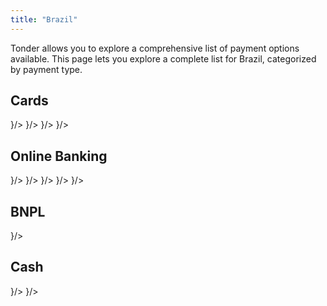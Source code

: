 ```yaml
---
title: "Brazil"
---
```


Tonder allows you to explore a comprehensive list of payment options available. This page lets you explore a complete list for Brazil, categorized by payment type. 

## Cards

<CardGroup cols={4}>
  <Card title="Visa" icon={
    <svg xmlns="http://www.w3.org/2000/svg" width="48" height="32" fill="none"><path d="M0 4a4 4 0 0 1 4-4h40a4 4 0 0 1 4 4v24a4 4 0 0 1-4 4H4a4 4 0 0 1-4-4V4z" fill="#1434CB"/><path d="m19.21 9.196-5.242 12.626h-3.43l-2.59-10.074c-.13-.59-.323-.85-.776-1.112C6.395 10.242 5.1 9.786 4 9.588l.065-.393h5.501c.712 0 1.36.458 1.489 1.309l1.36 7.327 3.365-8.57h3.43v-.066zm13.398 8.505c0-3.337-4.53-3.533-4.53-4.972 0-.458.453-.916 1.359-1.047.453-.065 1.747-.13 3.171.589l.583-2.682C32.414 9.327 31.443 9 30.149 9c-3.172 0-5.437 1.7-5.437 4.187 0 1.832 1.618 2.813 2.848 3.402 1.23.588 1.683.981 1.683 1.57 0 .85-.971 1.243-1.942 1.243-1.618 0-2.589-.458-3.301-.785l-.582 2.747c.776.328 2.135.655 3.56.655 3.365 0 5.566-1.701 5.63-4.318zm8.415 4.121H44L41.411 9.196h-2.783a1.43 1.43 0 0 0-1.36.916l-4.854 11.71h3.366l.647-1.897h4.143l.453 1.897zm-3.625-4.448 1.683-4.71.97 4.71h-2.653zM23.806 9.196l-2.654 12.626h-3.236L20.57 9.196h3.236z" fill="#fff"/><path fill-rule="evenodd" clip-rule="evenodd" d="M44 1H4a3 3 0 0 0-3 3v24a3 3 0 0 0 3 3h40a3 3 0 0 0 3-3V4a3 3 0 0 0-3-3zM4 0a4 4 0 0 0-4 4v24a4 4 0 0 0 4 4h40a4 4 0 0 0 4-4V4a4 4 0 0 0-4-4H4z" fill="#fff" fill-opacity=".1"/></svg>
  }/>
  <Card title="MasterCard" icon={
    <svg xmlns="http://www.w3.org/2000/svg" width="48" height="32" fill="none"><rect width="48" height="32" rx="4" fill="#000"/><path d="M0 4a4 4 0 0 1 4-4h40a4 4 0 0 1 4 4v24a4 4 0 0 1-4 4H4a4 4 0 0 1-4-4V4z" fill="#000"/><path d="M28.867 7.369h-9.735v17.41h9.735V7.37z" fill="#FF5F00"/><path d="M19.751 16.072a11.01 11.01 0 0 1 1.117-4.84A11.064 11.064 0 0 1 24 7.367a11.172 11.172 0 0 0-11.737-1.254 11.107 11.107 0 0 0-4.568 4.085 11.033 11.033 0 0 0 0 11.749 11.107 11.107 0 0 0 4.568 4.084A11.172 11.172 0 0 0 24 24.778a11.064 11.064 0 0 1-3.132-3.865 11.012 11.012 0 0 1-1.117-4.84z" fill="#EB001B"/><path fill-rule="evenodd" clip-rule="evenodd" d="M40.305 21.947a11.033 11.033 0 0 0 0-11.749 11.106 11.106 0 0 0-4.568-4.084A11.172 11.172 0 0 0 24 7.367a11.084 11.084 0 0 1 3.13 3.866 11.03 11.03 0 0 1 0 9.678A11.084 11.084 0 0 1 24 24.778a11.172 11.172 0 0 0 11.737 1.254 11.107 11.107 0 0 0 4.568-4.085zm.634.629v.356h-.079v-.356h-.144v-.073h.367v.073h-.144zm.714-.073v.43h-.08v-.326l-.121.28h-.083l-.121-.279v.324h-.08v-.43h.113l.13.296.13-.295h.112z" fill="#F79E1B"/><path fill-rule="evenodd" clip-rule="evenodd" d="M44 1H4a3 3 0 0 0-3 3v24a3 3 0 0 0 3 3h40a3 3 0 0 0 3-3V4a3 3 0 0 0-3-3zM4 0a4 4 0 0 0-4 4v24a4 4 0 0 0 4 4h40a4 4 0 0 0 4-4V4a4 4 0 0 0-4-4H4z" fill="#fff" fill-opacity=".1"/><rect x=".5" y=".5" width="47" height="31" rx="3.5" stroke="#000" stroke-opacity=".05"/></svg>
  }/>
  <Card title="Elo" icon={
    <svg xmlns="http://www.w3.org/2000/svg" width="48" height="32" fill="none"><path d="M0 4a4 4 0 0 1 4-4h40a4 4 0 0 1 4 4v24a4 4 0 0 1-4 4H4a4 4 0 0 1-4-4V4z" fill="#000"/><path d="M10.236 11.386a4.51 4.51 0 0 1 5.85 3.378l3.091-.63a7.666 7.666 0 0 0-9.941-5.74l1 2.992z" fill="#FC0"/><path d="m6.587 21.406 2.09-2.364a4.5 4.5 0 0 1-1.522-3.378c0-1.343.589-2.55 1.521-3.375l-2.09-2.364A7.648 7.648 0 0 0 4 15.665c0 2.285 1 4.337 2.587 5.741z" fill="#00A0DE"/><path d="M16.084 16.57a4.51 4.51 0 0 1-5.85 3.372l-1.001 2.994a7.67 7.67 0 0 0 2.433.393 7.667 7.667 0 0 0 7.51-6.126l-3.092-.634z" fill="#EC3413"/><path fill-rule="evenodd" clip-rule="evenodd" d="M33.268 10.039v8.954l1.392.565-.79 1.846-1.537-.64a1.742 1.742 0 0 1-.758-.636c-.17-.263-.297-.624-.297-1.11v-8.98h1.99zm-11.387 9.104a5.469 5.469 0 0 1-.322-.62 4.55 4.55 0 0 1-.1-3.442c.455-1.239 1.323-2.187 2.445-2.67 1.411-.607 2.971-.487 4.323.315.86.493 1.468 1.254 1.93 2.33.036.082.069.168.1.25l.061.16-8.438 3.677zm2.817-4.907c-1.002.43-1.518 1.37-1.412 2.473l4.244-1.827c-.73-.858-1.68-1.142-2.832-.646zm3.36 3.974-.001.003-.088-.06c-.254.411-.649.744-1.147.96-.949.413-1.828.307-2.46-.247l-.057.088-.002-.001-1.077 1.61c.268.186.555.343.856.47 1.19.493 2.406.47 3.605-.051.867-.376 1.547-.949 2.012-1.675l-1.64-1.097zm9.687-3.409a2.533 2.533 0 0 0-.87 1.911c-.001.761.333 1.443.864 1.91l-1.427 1.594a4.666 4.666 0 0 1-1.576-3.506 4.665 4.665 0 0 1 1.58-3.501l1.429 1.592zm1.668 4.453a2.57 2.57 0 0 1-.805-.13l-.682 2.027a4.68 4.68 0 0 0 6.072-3.493l-2.097-.428a2.54 2.54 0 0 1-2.488 2.024zm-1.478-6.979A4.68 4.68 0 0 1 44 15.785l-2.097.425a2.54 2.54 0 0 0-3.292-1.905l-.676-2.03z" fill="#fff"/><path fill-rule="evenodd" clip-rule="evenodd" d="M44 1H4a3 3 0 0 0-3 3v24a3 3 0 0 0 3 3h40a3 3 0 0 0 3-3V4a3 3 0 0 0-3-3zM4 0a4 4 0 0 0-4 4v24a4 4 0 0 0 4 4h40a4 4 0 0 0 4-4V4a4 4 0 0 0-4-4H4z" fill="#fff" fill-opacity=".1"/></svg>
  }/>
  <Card title="Hipercard" icon=""/>
  <Card title="American Express" icon={
    <svg xmlns="http://www.w3.org/2000/svg" width="48" height="32" fill="none"><rect width="48" height="32" rx="4" fill="#006FCF"/><path d="m23.012 15.294 4.376-9.882h3.459l4.341 9.811V5.412h4.235l2.189 6.106 2.259-6.106H48V4h-5.188l-1.2 3.282L40.412 4h-6.67v4.27L31.834 4h-5.47l-5.612 12.706h4.553V28h14.047l2.188-2.4L43.73 28H48v-1.412h-3.565l-2.823-3.176-2.93 3.176H26.788v-9.882h11.965l2.859 3.176 2.894-3.176L48 16.74v-1.447h-2.682V8.412l-2.506 6.882h-2.4L37.87 8.447v6.847h-5.683l-.847-1.976h-4.553l-.776 1.976h-3z" fill="#fff"/><path d="M35.188 24.294v2.294l4.659-4.94-4.659-4.942V19h-5.682v1.553h5.576v2.223h-5.576v1.518h5.682zM43.306 21.647 48 26.588v-2.047l-2.718-2.894L48 18.753V16.74l-4.694 4.906zM27.776 11.094l1.271-3.176 1.377 3.176h-2.648z" fill="#fff"/><path fill-rule="evenodd" clip-rule="evenodd" d="M44 1H4a3 3 0 0 0-3 3v24a3 3 0 0 0 3 3h40a3 3 0 0 0 3-3V4a3 3 0 0 0-3-3zM4 0a4 4 0 0 0-4 4v24a4 4 0 0 0 4 4h40a4 4 0 0 0 4-4V4a4 4 0 0 0-4-4H4z" fill="#000" fill-opacity=".1"/></svg>
  }/>
</CardGroup>

## Online Banking

<CardGroup cols={4}>
  <Card title="PIX" icon={
    <svg xmlns="http://www.w3.org/2000/svg" width="48" height="32" fill="none"><path d="M0 4a4 4 0 0 1 4-4h40a4 4 0 0 1 4 4v24a4 4 0 0 1-4 4H4a4 4 0 0 1-4-4V4z" fill="#32BCAD"/><path d="M30.717 22.36a3.504 3.504 0 0 1-2.493-1.032l-3.6-3.6a.684.684 0 0 0-.946 0l-3.613 3.613a3.504 3.504 0 0 1-2.493 1.032h-.71l4.56 4.56a3.646 3.646 0 0 0 5.156 0l4.572-4.573h-.433zM17.572 9.627c.942 0 1.827.367 2.493 1.032l3.613 3.614a.67.67 0 0 0 .946 0l3.6-3.6a3.504 3.504 0 0 1 2.493-1.033h.433l-4.572-4.572a3.646 3.646 0 0 0-5.156 0l-4.56 4.559h.71z" fill="#fff"/><path d="m34.932 13.422-2.763-2.763a.526.526 0 0 1-.196.04h-1.256c-.65 0-1.285.263-1.744.722l-3.6 3.6c-.337.337-.78.505-1.222.505-.442 0-.885-.168-1.221-.505l-3.614-3.613a2.482 2.482 0 0 0-1.744-.723h-1.544a.524.524 0 0 1-.186-.037l-2.774 2.774a3.646 3.646 0 0 0 0 5.156l2.774 2.774a.525.525 0 0 1 .185-.037h1.545c.65 0 1.285-.264 1.744-.723l3.613-3.613c.653-.652 1.792-.653 2.444 0l3.6 3.6c.459.46 1.094.723 1.744.723h1.256c.07 0 .135.015.196.04l2.763-2.764a3.646 3.646 0 0 0 0-5.156z" fill="#fff"/><path fill-rule="evenodd" clip-rule="evenodd" d="M44 1H4a3 3 0 0 0-3 3v24a3 3 0 0 0 3 3h40a3 3 0 0 0 3-3V4a3 3 0 0 0-3-3zM4 0a4 4 0 0 0-4 4v24a4 4 0 0 0 4 4h40a4 4 0 0 0 4-4V4a4 4 0 0 0-4-4H4z" fill="#000" fill-opacity=".1"/></svg>
  }/>
  <Card title="Banco do brasil" icon={
    <svg xmlns="http://www.w3.org/2000/svg" width="48" height="32" fill="none"><path d="M0 3a3 3 0 0 1 3-3h42a3 3 0 0 1 3 3v26a3 3 0 0 1-3 3H3a3 3 0 0 1-3-3V3z" fill="#FDE100"/><path fill-rule="evenodd" clip-rule="evenodd" d="M45 1H3a2 2 0 0 0-2 2v26a2 2 0 0 0 2 2h42a2 2 0 0 0 2-2V3a2 2 0 0 0-2-2zM3 0a3 3 0 0 0-3 3v26a3 3 0 0 0 3 3h42a3 3 0 0 0 3-3V3a3 3 0 0 0-3-3H3z" fill="#000" fill-opacity=".1"/><path d="M24.503 16H25c-.003 0-.003 0 0 0H24c.002 0 .002 0 0 0h.503z" fill="#fff"/><path d="m13 19.623.347-.239c4.127-2.745 8.255-5.487 12.376-8.242.255-.17.427-.184.68-.002.621.444 1.268.855 1.971 1.325L17.86 19.462c.104.084.175.15.254.203 1.94 1.293 3.884 2.58 5.819 3.882.223.15.372.151.593-.002.768-.533 1.552-1.041 2.33-1.56.09-.06.174-.13.311-.232l-2.25-1.502c.122-.09.208-.158.3-.219 1.64-1.092 3.284-2.18 4.92-3.28.21-.14.353-.15.566-.006 1.325.895 2.662 1.774 3.994 2.66.092.061.178.13.303.223-.11.083-.19.153-.278.212-3.489 2.32-6.979 4.64-10.465 6.965-.171.113-.297.139-.481.015-3.505-2.337-7.014-4.669-10.522-7.002-.074-.05-.14-.109-.253-.196z" fill="#003882"/><path d="M13.001 12.35c.121-.086.218-.159.318-.226 3.475-2.307 6.95-4.612 10.421-6.923.167-.11.293-.153.482-.027 3.517 2.343 7.039 4.68 10.56 7.019.064.043.122.096.218.172-.114.084-.207.16-.306.225-4.159 2.762-8.32 5.522-12.474 8.292-.23.153-.379.141-.595-.012-.542-.385-1.103-.742-1.656-1.112-.1-.067-.197-.137-.344-.24l10.52-6.984c-.103-.082-.175-.146-.254-.2-1.962-1.303-3.923-2.608-5.89-3.905-.095-.063-.276-.12-.349-.074-.938.6-1.863 1.219-2.845 1.868l2.262 1.52c-.115.09-.189.156-.27.21-1.663 1.104-3.326 2.205-4.987 3.311-.151.1-.267.154-.45.031-1.384-.931-2.776-1.85-4.165-2.774-.062-.042-.115-.098-.197-.17l.001-.001zM13 27c0-1.052-.002-2.003.006-2.954.001-.073.07-.169.134-.214.66-.456 1.323-.906 1.992-1.348.066-.043.203-.054.264-.015.706.464 1.403.941 2.16 1.453L13 27zM30.348 8.073C31.898 7.042 33.4 6.041 34.962 5c.015.174.032.28.032.387.002.792-.004 1.584.006 2.376.003.214-.057.357-.243.477-.628.404-1.243.828-1.87 1.233-.09.057-.257.11-.325.066-.732-.468-1.45-.956-2.214-1.466z" fill="#003882"/></svg>
  }/>
  <Card title="Bradesco" icon={
    <svg xmlns="http://www.w3.org/2000/svg" width="48" height="32" fill="none"><path d="M0 3a3 3 0 0 1 3-3h42a3 3 0 0 1 3 3v26a3 3 0 0 1-3 3H3a3 3 0 0 1-3-3V3z" fill="#CC092F"/><path fill-rule="evenodd" clip-rule="evenodd" d="M45 1H3a2 2 0 0 0-2 2v26a2 2 0 0 0 2 2h42a2 2 0 0 0 2-2V3a2 2 0 0 0-2-2zM3 0a3 3 0 0 0-3 3v26a3 3 0 0 0 3 3h42a3 3 0 0 0 3-3V3a3 3 0 0 0-3-3H3z" fill="#fff" fill-opacity=".1"/><path d="M10.09 22.582c.369-.132.709-.188 1.061-.152.81.082 1.309.512 1.496 1.306.097.412.115.83.034 1.247-.185.944-.86 1.542-1.878 1.644a4.45 4.45 0 0 1-1.645-.154C9.04 26.44 9 26.387 9 26.26c.004-1.573.004-3.146 0-4.72 0-.208.063-.375.24-.483.265-.162.536-.314.85-.495v2.021zm.005 1.998c0 .332-.005.665.004.997 0 .051.051.14.091.146.493.085 1.021.013 1.268-.549.191-.436.197-.892.038-1.342-.104-.297-.328-.474-.639-.49-.196-.01-.394.03-.59.054-.128.015-.18.084-.175.222.01.32.003.643.003.963v-.001zM23.653 20.605v.193c0 1.803-.003 3.605.004 5.408 0 .158-.052.217-.195.255a5.482 5.482 0 0 1-1.694.176c-1.07-.06-1.775-.77-1.829-1.873-.014-.295.01-.601.08-.887.241-.977 1.085-1.537 2.138-1.453.125.01.249.026.396.042.002-.068.01-.132.01-.198 0-.259-.009-.518.005-.775.006-.103.03-.23.096-.301.265-.288.61-.446.99-.587zm-1.092 3.931v-.843c0-.254-.128-.386-.385-.395-.565-.02-.904.19-1.04.665a2.02 2.02 0 0 0-.014 1.105c.106.388.362.622.76.668.178.022.362-.007.544-.015.107-.005.141-.062.14-.17-.006-.338-.003-.677-.003-1.014h-.002zM39 24.548c-.07.323-.107.657-.217.966-.22.617-.68.982-1.32 1.09-.664.112-1.29.027-1.8-.465-.317-.306-.474-.697-.538-1.128-.07-.46-.052-.917.095-1.361.24-.731.805-1.184 1.568-1.233.248-.016.505-.004.748.045.753.155 1.253.727 1.378 1.546.027.175.036.353.053.53l.033.011v-.001zm-1.133-.01c-.045-.254-.064-.502-.134-.736-.102-.343-.342-.505-.688-.511-.359-.007-.608.15-.723.49a2.35 2.35 0 0 0-.007 1.488c.109.337.35.49.704.49.357 0 .602-.15.705-.484.074-.237.096-.491.141-.737h.002zM27.924 24.85H25.39c.006.44.294.774.737.865.43.087.85.017 1.269-.082l.248-.063c.063.271.066.531.007.79-.01.041-.073.086-.12.102-.69.226-1.387.273-2.08.024a1.608 1.608 0 0 1-1.027-1.079 2.792 2.792 0 0 1 .047-1.875c.41-1.067 1.834-1.494 2.768-.836.462.326.64.807.682 1.35.02.26.003.522.003.804zm-1.026-.814c.037-.46-.237-.776-.668-.794a.796.796 0 0 0-.835.794h1.503zM18.258 24.05c.048-.37-.129-.672-.481-.712-.363-.041-.735 0-1.104.012-.084.002-.167.028-.284.05 0-.269-.004-.523.005-.777 0-.038.064-.097.107-.105.556-.122 1.116-.173 1.677-.043.665.153 1.056.6 1.123 1.283.02.21.024.424.024.635.003.62 0 1.24 0 1.86 0 .08.01.154-.1.183-.725.194-1.455.293-2.198.13-.939-.205-1.119-.942-.997-1.587.067-.36.3-.596.623-.75.454-.214.937-.227 1.424-.195l.178.014.003.001zm.02 1.24c0-.131.007-.264-.005-.394-.002-.04-.057-.11-.088-.11-.261-.002-.525-.015-.78.023-.275.042-.398.213-.399.459 0 .25.131.428.404.476.211.035.43.025.645.032.163.005.257-.057.226-.242-.013-.078-.003-.161-.003-.24v-.003zM28.465 25.57c.377.069.72.148 1.069.19.164.02.34-.01.505-.045.147-.03.23-.143.244-.298.013-.15-.04-.276-.177-.343-.188-.094-.385-.171-.576-.26-.176-.082-.357-.157-.52-.26-.74-.476-.7-1.513.071-1.939.41-.225.851-.241 1.3-.195.213.021.423.08.636.12.148.03.207.12.204.268-.004.198 0 .398 0 .608-.288-.05-.542-.107-.8-.133a2.755 2.755 0 0 0-.543.013c-.134.013-.234.092-.26.236-.026.145.049.249.169.309.188.095.383.175.575.261.12.055.24.107.357.166.515.254.715.687.663 1.243-.047.52-.345.86-.825 1.014-.663.214-1.327.147-1.975-.093-.046-.018-.11-.072-.111-.112-.01-.255-.006-.509-.006-.752v.002zM34.993 22.666l-.38.754c-.162-.034-.332-.082-.505-.105-.57-.075-.967.197-1.063.765a2.642 2.642 0 0 0-.006.834c.106.676.631.97 1.332.782.081-.022.161-.049.23-.069l.417.772c-.132.049-.264.11-.404.148-.401.11-.81.13-1.22.059-.694-.124-1.168-.522-1.39-1.197a2.739 2.739 0 0 1 .003-1.775c.23-.677.701-1.09 1.408-1.2.545-.083 1.077-.028 1.578.23v.002zM13.43 26.581c-.005-.089-.01-.14-.01-.19 0-1.238.003-2.478-.004-3.717 0-.15.044-.208.19-.204.181.006.364.003.545 0 .114 0 .179.048.2.164.021.116.056.231.084.346l.056.042c.023-.044.039-.096.07-.134.313-.356.712-.478 1.17-.415.052.007.136.066.139.105.013.256.007.512.007.782h-.391c-.408.003-.707.195-.848.575-.079.21-.116.445-.121.669a46.79 46.79 0 0 0-.003 1.789c.001.132-.036.188-.169.187-.3-.005-.6 0-.916 0v.001zM18.605 9.4c-.278.064-.536.119-.792.181-.226.056-.45.12-.675.18-.175.046-.284.01-.336-.108-.055-.124-.006-.23.162-.323a9.342 9.342 0 0 1 1.722-.727.308.308 0 0 0 .211-.191c.874-1.984 2.395-3.136 4.552-3.375 1.89-.209 3.464.473 4.739 1.862.04.044.08.092.112.142.056.088.05.175-.024.254-.074.082-.164.108-.264.058-.054-.026-.102-.066-.149-.103-2.079-1.66-5.247-1.328-6.928.726-.02.024-.039.051-.08.107.223-.03.417-.06.61-.084 2.142-.263 4.254-.158 6.318.513.681.221 1.326.52 1.909.943.33.239.626.513.853.855.477.72.498 1.457.066 2.206-.238.413-.573.742-.948 1.03-.8.614-1.709 1.018-2.657 1.34-.083.027-.17.052-.257.062-.101.012-.184-.031-.22-.135-.032-.099-.008-.186.082-.243.078-.048.161-.094.245-.132.54-.245 1.068-.52 1.517-.908.237-.206.46-.437.643-.691.336-.466.319-.963.03-1.453-.212-.355-.516-.62-.856-.847-.678-.454-1.432-.735-2.213-.945-1.608-.432-3.248-.56-4.907-.485-.238.01-.475.032-.712.04-.112.003-.172.04-.216.149-.708 1.754-.239 3.873 1.149 5.165.04.038.082.075.117.118.068.081.068.17.012.258-.056.09-.139.126-.24.097a.632.632 0 0 1-.186-.09c-1.783-1.239-2.613-2.931-2.44-5.097.007-.11.03-.218.05-.351V9.4z" fill="#fff"/><path d="M23.853 18.616v-.186c0-1.311 0-2.624-.003-3.935 0-.117.037-.183.148-.24.345-.175.683-.362 1.024-.544.263-.14.399-.07.399.206v4.39c0 .243-.072.309-.34.309h-1.228zM23.588 18.614c-.302 0-.595.004-.89 0-.125-.003-.155-.088-.155-.189v-.91c0-.674.004-1.348-.002-2.02-.002-.178.065-.292.235-.376.27-.131.53-.28.812-.431v3.928-.002z" fill="#fff"/></svg>
  }/>
  <Card title="Santander" icon={
    <svg xmlns="http://www.w3.org/2000/svg" width="48" height="32" fill="none"><path d="M0 3a3 3 0 0 1 3-3h42a3 3 0 0 1 3 3v26a3 3 0 0 1-3 3H3a3 3 0 0 1-3-3V3z" fill="#E72127"/><path fill-rule="evenodd" clip-rule="evenodd" d="M45 1H3a2 2 0 0 0-2 2v26a2 2 0 0 0 2 2h42a2 2 0 0 0 2-2V3a2 2 0 0 0-2-2zM3 0a3 3 0 0 0-3 3v26a3 3 0 0 0 3 3h42a3 3 0 0 0 3-3V3a3 3 0 0 0-3-3H3z" fill="#000" fill-opacity=".1"/><path d="M18.796 14.996c-.062 1.302.433 2.356 1.063 3.384 1.115 1.818 2.2 3.654 3.276 5.494.291.497.502 1.038.76 1.579.4-.553.621-1.187.736-1.857.21-1.207-.041-2.334-.671-3.39-.983-1.65-1.98-3.292-2.943-4.95-.964-1.66-.968-3.344-.05-5.03.04-.074.093-.142.106-.16 1.239 2.6 2.901 4.99 4.321 7.507.523.926 1.033 1.858 1.548 2.783.446-.65.694-1.441.753-2.286.072-1.014-.17-1.965-.693-2.847-.973-1.64-1.953-3.277-2.928-4.917-.973-1.635-1.028-3.303-.173-5 .06-.118.14-.23.189-.308 1.184 2.584 2.832 4.926 4.24 7.396.426.745.788 1.5.837 2.36.016.278.214.298.406.352 1.608.448 3.126 1.078 4.438 2.107.643.504 1.194 1.086 1.562 1.809.595 1.172.57 2.342-.086 3.483-.69 1.201-1.78 1.99-2.996 2.633-1.773.937-3.692 1.434-5.679 1.677-2.855.35-5.685.208-8.462-.568-1.86-.521-3.597-1.278-4.985-2.637-.658-.645-1.141-1.395-1.306-2.306-.21-1.179.155-2.21.92-3.108 1.499-1.764 3.57-2.566 5.817-3.203v.003z" fill="#fff"/></svg>
  }/>
  <Card title="Itau" icon={
    <svg xmlns="http://www.w3.org/2000/svg" width="48" height="32" fill="none"><path d="M0 3a3 3 0 0 1 3-3h42a3 3 0 0 1 3 3v26a3 3 0 0 1-3 3H3a3 3 0 0 1-3-3V3z" fill="#125695"/><path fill-rule="evenodd" clip-rule="evenodd" d="M45 1H3a2 2 0 0 0-2 2v26a2 2 0 0 0 2 2h42a2 2 0 0 0 2-2V3a2 2 0 0 0-2-2zM3 0a3 3 0 0 0-3 3v26a3 3 0 0 0 3 3h42a3 3 0 0 0 3-3V3a3 3 0 0 0-3-3H3z" fill="#fff" fill-opacity=".1"/><path d="m36.194 20.434-.183.22c-.626.755-1.448 1.111-2.408 1.177a3.898 3.898 0 0 1-1.317-.126c-.902-.25-1.478-.851-1.827-1.7-.25-.607-.333-1.245-.335-1.894-.008-1.669-.001-3.338-.006-5.007 0-.143.037-.189.184-.187.753.007 1.506.007 2.26 0 .145-.002.186.04.186.185-.005 1.444-.008 2.888 0 4.333.003.332.027.67.09.996.119.606.421 1.087 1.071 1.225.7.148 1.29-.055 1.743-.624.24-.303.353-.648.352-1.037-.003-1.626 0-3.252 0-4.878 0-.194 0-.194.196-.194.763 0 1.526.003 2.288-.003.133-.001.168.04.168.17-.003 2.793-.003 5.586 0 8.38 0 .128-.034.173-.167.171-.606-.006-1.212-.005-1.817 0-.112 0-.158-.039-.185-.146-.076-.306-.163-.61-.246-.913-.012-.045-.028-.087-.047-.148zM26.152 20.736c-.15.14-.27.271-.409.38-.773.604-1.665.799-2.624.727-.685-.052-1.304-.283-1.808-.766-1.115-1.07-1.082-2.923.061-3.97.592-.543 1.308-.83 2.069-1.024.804-.204 1.626-.265 2.452-.28.206-.004.222-.018.188-.224-.052-.328-.237-.569-.509-.746-.352-.23-.75-.303-1.158-.317a5.266 5.266 0 0 0-2.682.637c-.029.015-.06.027-.106.048l-.164-.553c-.1-.34-.196-.68-.303-1.017-.034-.11-.008-.162.09-.214a6.467 6.467 0 0 1 2.106-.657c.883-.127 1.767-.154 2.644.05 1.551.36 2.39 1.417 2.579 2.935.04.327.05.658.052.987.005 1.57.002 3.138.002 4.707 0 .199 0 .199-.195.2-.616 0-1.23-.003-1.846.002-.109 0-.163-.034-.194-.14-.074-.25-.159-.498-.245-.765zm.018-2.613c0-.158-.005-.316.002-.473.004-.107-.024-.16-.143-.15-.45.04-.904.055-1.35.12-.428.061-.837.203-1.165.506-.345.319-.434.723-.33 1.167.099.427.39.678.808.753.226.04.466.046.695.02.682-.08 1.558-.724 1.484-1.699-.006-.08 0-.162 0-.244zM19.463 19.604c.004.035.011.072.011.11.001.588 0 1.176.002 1.764 0 .081-.02.133-.104.161-.978.328-1.94.328-2.872-.151-.668-.344-1.032-.93-1.17-1.647a8.473 8.473 0 0 1-.144-1.422c-.02-1.1-.007-2.2-.007-3.3v-.205h-.54c-.185 0-.371-.003-.557.001-.082.002-.124-.023-.123-.112v-1.765c0-.098.046-.12.133-.118.314.003.629-.004.944.003.113.002.146-.034.146-.147-.004-.866 0-1.731-.005-2.597-.001-.138.039-.18.177-.178.753.006 1.506.006 2.26 0 .137-.001.178.04.177.178-.005.856 0 1.712-.006 2.569 0 .14.04.178.177.176.444-.008.887 0 1.33-.006.118-.001.158.036.156.155-.004.56-.005 1.12 0 1.679.002.123-.03.167-.16.165-.448-.008-.896 0-1.344-.005-.113-.002-.159.023-.158.149.005 1.038-.003 2.076.007 3.113.003.247.033.498.09.737.113.47.437.718.921.727.213.004.426-.021.659-.034zM10 15.814v-5.597c0-.142.073-.214.22-.214.763 0 1.526.003 2.29-.003.136-.001.18.04.179.178-.003 3.765-.003 7.529 0 11.293 0 .142-.044.173-.18.172-.763-.007-1.526-.003-2.289-.004-.146 0-.22-.071-.22-.214v-5.611zM33.422 12.345c.03-.05.05-.087.073-.121.483-.705.964-1.41 1.452-2.111.037-.053.118-.105.178-.106.767-.007 1.534-.005 2.3-.004.024 0 .047.004.098.01-.033.043-.054.077-.08.104-.695.721-1.39 1.443-2.088 2.16-.04.041-.103.08-.156.081-.572.005-1.143.003-1.714.002-.014 0-.028-.006-.063-.015z" fill="#F6EC29"/></svg>
  }/>
</CardGroup>

## BNPL

<CardGroup cols={4}>
  <Card title="NuPay" icon={
    <svg xmlns="http://www.w3.org/2000/svg" width="48" height="32" fill="none"><path d="M0 3a3 3 0 0 1 3-3h42a3 3 0 0 1 3 3v26a3 3 0 0 1-3 3H3a3 3 0 0 1-3-3V3z" fill="#820AD1"/><path fill-rule="evenodd" clip-rule="evenodd" d="M45 1H3a2 2 0 0 0-2 2v26a2 2 0 0 0 2 2h42a2 2 0 0 0 2-2V3a2 2 0 0 0-2-2zM3 0a3 3 0 0 0-3 3v26a3 3 0 0 0 3 3h42a3 3 0 0 0 3-3V3a3 3 0 0 0-3-3H3z" fill="#fff" fill-opacity=".1"/><path d="M28.896 8.38v.372c0 2.257-.006 4.513.003 6.769.004.901.008 1.805.079 2.703.118 1.492.653 2.803 1.87 3.753.864.673 1.865.963 2.95.97.091 0 .203-.078.27-.15.792-.873 1.194-1.92 1.247-3.078.06-1.332.057-2.668.061-4.002.008-2.348.001-4.696 0-7.045V8.38h4.047v.305l-.001 6.907c0 .771.018 1.544-.006 2.315-.076 2.572-1.882 4.517-4.258 5.008-.189.039-.386.095-.572.074-.45-.05-.75.162-1.092.428-1.79 1.394-3.737 1.56-5.757.566-1.007-.497-1.675-1.354-2.151-2.363-.58-1.226-.715-2.538-.725-3.867-.023-3.038-.026-6.076-.039-9.115 0-.154-.014-.285.217-.284 1.235.008 2.468.003 3.702.003.036 0 .072.01.155.024zM23.59 24.202h-4.034c-.007-.126-.018-.241-.019-.357 0-1.723.01-3.444-.004-5.166-.01-1.51.047-3.028-.094-4.526-.212-2.262-1.484-3.963-3.891-4.466-.08-.017-.17.001-.247-.023-.708-.226-1.071.178-1.4.72-.623 1.025-.834 2.148-.835 3.321-.004 2.8.005 5.599.008 8.398.002.689 0 1.378 0 2.094-.124.007-.213.015-.301.016-1.16 0-2.321-.006-3.481.006-.242.003-.286-.084-.285-.303.007-2.246.003-4.494.004-6.74 0-.865-.033-1.732.014-2.595.131-2.442 1.746-4.286 4.018-4.865.38-.096.782-.094 1.17-.159.16-.027.349-.07.463-.174.938-.857 2.018-1.337 3.301-1.379.937-.03 1.823.105 2.66.545.938.493 1.613 1.231 2.1 2.156.616 1.175.828 2.447.837 3.755.021 3.195.025 6.39.035 9.585 0 .044-.01.088-.019.157z" fill="#fff"/></svg>
  }/>
</CardGroup>

## Cash

<CardGroup cols={4}>
  <Card title="Boleto" icon={
    <svg xmlns="http://www.w3.org/2000/svg" width="48" height="32" fill="none"><path d="M0 4a4 4 0 0 1 4-4h40a4 4 0 0 1 4 4v24a4 4 0 0 1-4 4H4a4 4 0 0 1-4-4V4z" fill="#F7F7F7"/><path fill-rule="evenodd" clip-rule="evenodd" d="M4 7h1.057v17.84H4V7zm1.892 0h-.59v17.84h.59V7zm.859 0h1.905v7.881H6.751V7zm3.096 7.881h-.59V7h.59v7.881zm.514 0h1.057V7h-1.057v7.881zm2.667 0h-.59V7h.59v7.881zm.257 0h.455V7h-.455v7.881zm1.916 0h-1.057V7h1.057v7.881zm.245 0h.59V7h-.59v7.881zm3.354 0h-1.905V7H18.8v7.881zm.6 0h.59V7h-.59v7.881zm2.162 0h-1.057V7h1.057v7.881zm1.02 0h.59V7h-.59v7.881zm1.302 0h-.455V7h.455v7.881zm.748 0h1.057V7h-1.057v7.881zm2.666 0h-.59V7h.59v7.881zm.257 0h.455V7h-.455v7.881zm1.916 0h-1.056V7h1.056v7.881zm.246 0h.59V7h-.59v7.881zm1.965 0h-.59V7h.59v7.881zm.257 0h.455V7h-.455v7.881zm1.917 0h-1.057V7h1.057v7.881zm.245 0h.59V7h-.59v7.881zm3.01 0h-1.905V7h1.905v7.881zm.6 0h.59V7h-.59v7.881zm2.162 0h-1.057V7h1.057v7.881zm1.02 0h.59V7h-.59v7.881zm1.302 0h-.455V7h.455v7.881zM44 7h-1.057v17.84H44V7zM6.844 24.496V15.45h3.394c.69 0 1.245.09 1.664.274.417.183.743.465.979.846.238.38.356.777.356 1.194 0 .386-.106.75-.314 1.09-.209.342-.524.618-.948.829.548.16.969.433 1.262.82.294.386.442.843.442 1.37 0 .425-.09.819-.27 1.183-.179.364-.4.644-.663.842a2.804 2.804 0 0 1-.99.446c-.398.101-.884.152-1.46.152H6.843zm1.2-5.243H10c.53 0 .912-.036 1.142-.105.305-.091.534-.242.688-.453.154-.21.232-.474.232-.792 0-.301-.072-.566-.217-.794a1.09 1.09 0 0 0-.617-.472c-.268-.084-.727-.126-1.375-.126H8.044v2.742zm0 4.182h2.253c.387 0 .66-.015.817-.044.274-.049.505-.131.69-.247a1.32 1.32 0 0 0 .458-.505c.12-.221.179-.476.179-.765a1.5 1.5 0 0 0-.261-.882 1.362 1.362 0 0 0-.72-.526c-.306-.101-.748-.152-1.323-.152H8.044v3.12zm7.734-4.909c-.676.584-1.013 1.48-1.013 2.691 0 1.104.282 1.95.849 2.538.566.587 1.307.88 2.226.88a3.21 3.21 0 0 0 1.58-.4 2.685 2.685 0 0 0 1.106-1.125c.253-.482.38-1.143.38-1.985 0-1.038-.287-1.853-.858-2.44-.572-.59-1.31-.885-2.208-.885-.811 0-1.5.242-2.062.726zm.674 4.574c-.367-.415-.55-1.042-.55-1.88 0-.836.183-1.462.55-1.877.368-.414.83-.62 1.387-.62.548 0 1.007.208 1.376.625.368.415.553 1.027.553 1.836 0 .857-.183 1.495-.55 1.914-.368.419-.827.627-1.378.627-.559 0-1.02-.208-1.388-.625zm5.732 1.396V15.45h1.111v9.046h-1.111zm8.454-1.97-1.15-.152c-.168.471-.396.815-.684 1.03-.286.214-.634.321-1.04.321a1.815 1.815 0 0 1-1.367-.572c-.366-.382-.568-.933-.61-1.651h4.883c.004-.13.006-.23.006-.295 0-1.08-.278-1.918-.832-2.514-.554-.596-1.268-.893-2.141-.893-.904 0-1.639.303-2.205.912-.567.606-.849 1.461-.849 2.56 0 1.064.28 1.891.84 2.479.56.59 1.319.884 2.275.884.76 0 1.383-.185 1.872-.554.488-.368.823-.888 1.002-1.556zM29.5 20.591H25.85c.037-.573.23-1.03.574-1.37a1.76 1.76 0 0 1 1.285-.513c.562 0 1.021.215 1.373.643.23.276.37.688.419 1.24zm4.954 2.912.152.981a4.142 4.142 0 0 1-.836.1c-.402 0-.714-.064-.937-.192a1.074 1.074 0 0 1-.467-.503c-.091-.209-.135-.647-.135-1.314v-3.778h-.821v-.86h.82v-1.62l1.112-.668v2.289h1.112v.859h-1.111v3.84c0 .319.019.523.059.613a.46.46 0 0 0 .189.217c.089.053.215.08.38.08.121 0 .283-.014.483-.044zm1.694-4.978c-.676.584-1.013 1.48-1.013 2.691 0 1.104.282 1.95.848 2.538.567.587 1.308.88 2.226.88.57 0 1.1-.133 1.581-.4a2.684 2.684 0 0 0 1.106-1.125c.253-.482.379-1.143.379-1.985 0-1.038-.286-1.853-.857-2.44-.573-.59-1.31-.885-2.209-.885-.81 0-1.5.242-2.061.726zm.673 4.574c-.366-.415-.55-1.042-.55-1.88 0-.836.184-1.462.55-1.877.369-.414.83-.62 1.388-.62.548 0 1.007.208 1.375.625.369.415.554 1.027.554 1.836 0 .857-.183 1.495-.55 1.914a1.76 1.76 0 0 1-1.379.627c-.558 0-1.02-.208-1.388-.625z" fill="#000"/><path fill-rule="evenodd" clip-rule="evenodd" d="M44 1H4a3 3 0 0 0-3 3v24a3 3 0 0 0 3 3h40a3 3 0 0 0 3-3V4a3 3 0 0 0-3-3zM4 0a4 4 0 0 0-4 4v24a4 4 0 0 0 4 4h40a4 4 0 0 0 4-4V4a4 4 0 0 0-4-4H4z" fill="#000" fill-opacity=".1"/></svg>
  }/>
  <Card title="Caixa Lotérica" icon={
    <svg xmlns="http://www.w3.org/2000/svg" width="48" height="32" fill="none"><path d="M0 4a4 4 0 0 1 4-4h40a4 4 0 0 1 4 4v24a4 4 0 0 1-4 4H4a4 4 0 0 1-4-4V4z" fill="#F8F8F8"/><path fill-rule="evenodd" clip-rule="evenodd" d="M13.273 12.592a3.565 3.565 0 0 0 3.546 3.202h6.92v-6.92a3.565 3.565 0 0 0-3.202-3.546 2.581 2.581 0 0 0-2.815 2.18l-.026.171.067 2.14-2.14-.068-.17.027a2.581 2.581 0 0 0-2.18 2.814zm14.224 14.11a3.565 3.565 0 0 1-3.202-3.547v-6.92h6.92a3.565 3.565 0 0 1 3.546 3.202 2.581 2.581 0 0 1-2.18 2.815l-.171.026-2.14-.067.068 2.14-.026.17a2.581 2.581 0 0 1-2.815 2.18z" fill="#1F6FB6"/><path fill-rule="evenodd" clip-rule="evenodd" d="M27.406 5.239a3.565 3.565 0 0 0-3.202 3.546v6.92h6.92a3.565 3.565 0 0 0 3.546-3.202 2.581 2.581 0 0 0-2.18-2.815l-.172-.026-2.138.067.067-2.139-.026-.171a2.581 2.581 0 0 0-2.815-2.18zm-14.11 14.224a3.565 3.565 0 0 1 3.547-3.201h6.92v6.92a3.565 3.565 0 0 1-3.202 3.546 2.581 2.581 0 0 1-2.815-2.18l-.026-.172.067-2.139-2.14.067-.17-.026a2.581 2.581 0 0 1-2.18-2.815z" fill="#EE7D00"/><path fill-rule="evenodd" clip-rule="evenodd" d="M44 1H4a3 3 0 0 0-3 3v24a3 3 0 0 0 3 3h40a3 3 0 0 0 3-3V4a3 3 0 0 0-3-3zM4 0a4 4 0 0 0-4 4v24a4 4 0 0 0 4 4h40a4 4 0 0 0 4-4V4a4 4 0 0 0-4-4H4z" fill="#000" fill-opacity=".1"/></svg>
  }/>
</CardGroup>